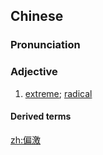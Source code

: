 ==Chinese==
{{zh-forms}}

===Pronunciation===
{{zh-pron
|m=piānjī
|c=pin1 gik1
|mn=qz:phian-kiak/xm,zz:phian-kek
|cat=a
}}

===Adjective===
{{zh-adj}}

# {{lb|zh|of thoughts, attitudes}} [[extreme]]; [[radical]]

====Derived terms====
{{zh-der|偏激之詞}}

[[zh:偏激]]